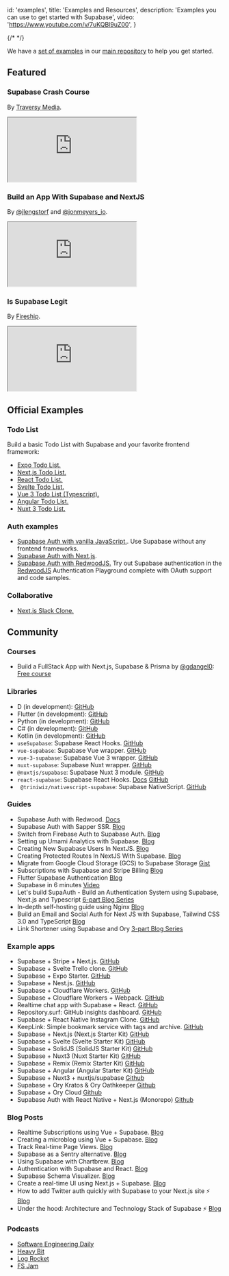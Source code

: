 
  id: 'examples',
  title: 'Examples and Resources',
  description: 'Examples you can use to get started with Supabase',
  video: 'https://www.youtube.com/v/7uKQBl9uZ00',
}

{/* <!-- This page is outdated and should not be added to the sidebar until it has been reworked --> */}

We have a [set of examples](https://github.com/supabase/supabase/tree/master/examples) in our [main repository](https://github.com/supabase/supabase) to help you get started.

## Featured

### Supabase Crash Course

By [Traversy Media](https://www.youtube.com/watch?v=7uKQBl9uZ00).

<div className="video-container">
  <iframe
    src="https://www.youtube-nocookie.com/embed/7uKQBl9uZ00"
    frameBorder="1"
    allow="accelerometer; autoplay; clipboard-write; encrypted-media; gyroscope; picture-in-picture"
    allowFullScreen
  ></iframe>
</div>

### Build an App With Supabase and NextJS

By [@jlengstorf](https://twitter.com/jlengstorf) and [@jonmeyers_io](https://twitter.com/jonmeyers_io).

<div className="video-container">
  <iframe
    src="https://www.youtube-nocookie.com/embed/8vqY1KT4TLU"
    frameBorder="1"
    allow="accelerometer; autoplay; clipboard-write; encrypted-media; gyroscope; picture-in-picture"
    allowFullScreen
  ></iframe>
</div>

### Is Supabase Legit

By [Fireship](https://www.youtube.com/watch?v=WiwfiVdfRIc).

<div className="video-container">
  <iframe
    src="https://www.youtube-nocookie.com/embed/WiwfiVdfRIc"
    frameBorder="1"
    allow="accelerometer; autoplay; clipboard-write; encrypted-media; gyroscope; picture-in-picture"
    allowFullScreen
  ></iframe>
</div>

## Official Examples

### Todo List

Build a basic Todo List with Supabase and your favorite frontend framework:

- [Expo Todo List.](https://github.com/supabase/examples/tree/main/supabase-js-v1/todo-list/expo-todo-list)
- [Next.js Todo List.](https://github.com/supabase/examples/tree/main/supabase-js-v1/todo-list/nextjs-todo-list)
- [React Todo List.](https://github.com/supabase/examples/tree/main/supabase-js-v1/todo-list/react-todo-list)
- [Svelte Todo List.](https://github.com/supabase/supabase/tree/master/examples/todo-list/sveltejs-todo-list)
- [Vue 3 Todo List (Typescript).](https://github.com/supabase/examples/tree/main/supabase-js-v1/todo-list/vue3-ts-todo-list)
- [Angular Todo List.](https://github.com/supabase/examples/tree/main/supabase-js-v1/todo-list/angular-todo-list)
- [Nuxt 3 Todo List.](https://github.com/nuxt-community/supabase-module/tree/main/demo)

### Auth examples

- [Supabase Auth with vanilla JavaScript.](https://github.com/supabase/examples/tree/main/supabase-js-v1/auth/javascript-auth). Use Supabase without any frontend frameworks.
- [Supabase Auth with Next.js](https://github.com/supabase/supabase/tree/master/examples/user-management/nextjs-ts-user-management).
- [Supabase Auth with RedwoodJS.](https://redwood-playground-auth.netlify.app/supabase) Try out Supabase authentication in the [RedwoodJS](https://redwoodjs.com) Authentication Playground complete with OAuth support and code samples.

### Collaborative

- [Next.js Slack Clone.](https://github.com/supabase/examples/tree/main/supabase-js-v1/slack-clone/nextjs-slack-clone)

## Community

### Courses

- Build a FullStack App with Next.js, Supabase & Prisma by [@gdangel0](https://twitter.com/gdangel0): [Free course](https://themodern.dev/courses/build-a-fullstack-app-with-nextjs-supabase-and-prisma-322389284337222224)

### Libraries

- D (in development): [GitHub](https://github.com/csharpdf/dupabase)
- Flutter (in development): [GitHub](https://github.com/supabase/supabase-flutter)
- Python (in development): [GitHub](https://github.com/supabase/supabase-py)
- C# (in development): [GitHub](https://github.com/supabase/supabase-csharp)
- Kotlin (in development): [GitHub](https://github.com/supabase-community/postgrest-kt)
- `useSupabase`: Supabase React Hooks. [GitHub](https://github.com/gbibeaul/use-supabase)
- `vue-supabase`: Supabase Vue wrapper. [GitHub](https://github.com/supabase/vue-supabase)
- `vue-3-supabase`: Supabase Vue 3 wrapper. [GitHub](https://github.com/DidoMarchet/vue-3-supabase)
- `nuxt-supabase`: Supabase Nuxt wrapper. [GitHub](https://github.com/supabase/nuxt-supabase)
- `@nuxtjs/supabase`: Supabase Nuxt 3 module. [GitHub](https://github.com/nuxt-community/supabase-module)
- `react-supabase`: Supabase React Hooks. [Docs](https://react-supabase.vercel.app) [GitHub](https://github.com/tmm/react-supabase)
- ` @triniwiz/nativescript-supabase`: Supabase NativeScript. [GitHub](https://github.com/triniwiz/nativescript-plugins/tree/master/packages/nativescript-supabase)

### Guides

- Supabase Auth with Redwood. [Docs](https://redwoodjs.com/tutorial/authentication)
- Supabase Auth with Sapper SSR. [Blog](https://dev.to/jakobbouchard/how-to-setup-supabase-auth-with-sapper-ssr-13od)
- Switch from Firebase Auth to Supabase Auth. [Blog](https://msyyn.medium.com/switch-from-firebase-auth-to-supabase-auth-the-open-source-firebase-alternative-509746952b1b)
- Setting up Umami Analytics with Supabase. [Blog](https://dev.to/jakobbouchard/setting-up-umami-with-vercel-and-supabase-3a73)
- Creating New Supabase Users In NextJS. [Blog](https://www.aboutmonica.com/blog/creating-new-supabase-users-in-next-js)
- Creating Protected Routes In NextJS With Supabase. [Blog](https://www.aboutmonica.com/blog/creating-protected-routes-in-next-js-with-supabase)
- Migrate from Google Cloud Storage (GCS) to Supabase Storage [Gist](https://gist.github.com/danalloway/86f79efd5ca336ff7364554ac3104014)
- Subscriptions with Supabase and Stripe Billing [Blog](https://www.sandromaglione.com/2021/04/29/supabase-auth-create-stripe-customer-subscription-supabase-stripe-billing-part-1/)
- Flutter Supabase Authentication [Blog](https://www.sandromaglione.com/2021/04/24/flutter-supabase-authentication/)
- Supabase in 6 minutes [Video](https://www.youtube.com/watch?v=c8DNV9yl0mg)
- Let's build SupaAuth - Build an Authentication System using Supabase, Next.js and Typescript [6-part Blog Series](https://aalam.in/blog/supabase-auth-intro-setup-next)
- In-depth self-hosting guide using Nginx [Blog](https://dev.to/chronsyn/self-hosting-with-supabase-1aii)
- Build an Email and Social Auth for Next JS with Supabase, Tailwind CSS 3.0 and TypeScript [Blog](https://creativedesignsguru.com/next-js-supabase-auth/)
- Link Shortener using Supabase and Ory [3-part Blog Series](https://www.ory.sh/tutorial-url-shortener-supabase-ory-integration-backend/)

### Example apps

- Supabase + Stripe + Next.js. [GitHub](https://github.com/vercel/nextjs-subscription-payments)
- Supabase + Svelte Trello clone. [GitHub](https://github.com/joshnuss/supabase-kanban)
- Supabase + Expo Starter. [GitHub](https://github.com/codingki/react-native-expo-template/tree/master/template-typescript-bottom-tabs-supabase-auth-flow)
- Supabase + Nest.js. [GitHub](https://github.com/hiro1107/nestjs-supabase-auth)
- Supabase + Cloudflare Workers. [GitHub](https://github.com/supabase/examples/tree/main/supabase-js-v1/with-cloudflare-workers)
- Supabase + Cloudflare Workers + Webpack. [GitHub](https://github.com/signalnerve/supabase-workers-proxy)
- Realtime chat app with Supabase + React. [GitHub](https://github.com/shwosner/realtime-chat-supabase-react)
- Repository.surf: GitHub insights dashboard. [GitHub](https://github.com/supabase/repository.surf)
- Supabase + React Native Instagram Clone. [GitHub](https://github.com/NiketanG/instaclone)
- KeepLink: Simple bookmark service with tags and archive. [GitHub](https://github.com/fengkx/keeplink)
- Supabase + Next.js (Next.js Starter Kit) [GitHub](https://github.com/one-aalam/next-starter-kit/tree/auth-supabase)
- Supabase + Svelte (Svelte Starter Kit) [GitHub](https://github.com/one-aalam/svelte-starter-kit)
- Supabase + SolidJS (SolidJS Starter Kit) [GitHub](https://github.com/one-aalam/solid-starter-kit)
- Supabase + Nuxt3 (Nuxt Starter Kit) [GitHub](https://github.com/one-aalam/nuxt-starter-kit)
- Supabase + Remix (Remix Starter Kit) [GitHub](https://github.com/one-aalam/remix-starter-kit)
- Supabase + Angular (Angular Starter Kit) [GitHub](https://github.com/one-aalam/ng-starter-kit)
- Supabase + Nuxt3 + nuxtjs/supabase [Github](https://github.com/nuxt-community/supabase-module/tree/main/demo)
- Supabase + Ory Kratos & Ory Oathkeeper [Github](https://github.com/ory/examples/tree/master/kratos-keto-oathkeeper-supabase)
- Supabase + Ory Cloud [Github](https://github.com/ory/examples/tree/master/supabase-ory-cloud)
- Supabase Auth with React Native + Next.js (Monorepo) [Github](https://github.com/mateoguzmana/react-native-next-supabase-auth-monorepo)

### Blog Posts

- Realtime Subscriptions using Vue + Supabase. [Blog](https://dev.to/ftonato/realtime-subscriptions-using-vue-supabase-1e11)
- Creating a microblog using Vue + Supabase. [Blog](https://dev.to/ftonato/creating-a-microblog-using-vue-supabase-31p)
- Track Real-time Page Views. [Blog](https://codebycorey.com/blog/page-views-nextjs-supabase)
- Supabase as a Sentry alternative. [Blog](http://kopi.cloud/blog/2021/sentry-supabase/)
- Using Supabase with Chartbrew. [Blog](https://chartbrew.com/blog/how-to-visualize-your-supabase-data-with-chartbrew/)
- Authentication with Supabase and React. [Blog](https://hyperfoo.io/posts/supabase-authentication-react)
- Supabase Schema Visualizer. [Blog](https://dev.to/zernonia/supabase-schema-visualizer-no-installation-login-49kg)
- Create a real-time UI using Next.js + Supabase. [Blog](https://pablopunk.com/posts/how-to-create-a-real-time-ui-with-nextjs-and-supabase)
- How to add Twitter auth quickly with Supabase to your Next.js site ⚡ [Blog](https://blog.avneesh.tech/how-to-add-twitter-auth-quickly-with-supabase-to-your-nextjs-site)
- Under the hood: Architecture and Technology Stack of Supabase ⚡ [Blog](https://www.workingsoftware.dev/tech-stack-and-architecture-of-supabase/)

### Podcasts

- [Software Engineering Daily](https://softwareengineeringdaily.com/2020/10/15/supabase-open-source-firebase-with-paul-copplestone/)
- [Heavy Bit](https://www.heavybit.com/library/podcasts/jamstack-radio/ep-71-open-source-firebase-alternative-with-paul-copplestone-of-supabase/)
- [Log Rocket](https://podrocket.logrocket.com/9)
- [FS Jam](https://fsjam.org/episodes/episode-33-supabase-with-paul-copplestone)


